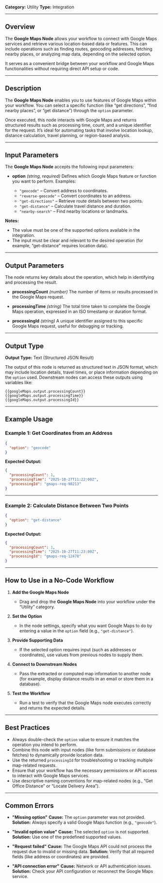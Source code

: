 **Category:** Utility
**Type:** Integration

---

## Overview

The **Google Maps Node** allows your workflow to connect with Google Maps services and retrieve various location-based data or features.
This can include operations such as finding routes, geocoding addresses, fetching nearby places, or analyzing map data, depending on the selected option.

It serves as a convenient bridge between your workflow and Google Maps functionalities without requiring direct API setup or code.

---

## Description

The **Google Maps Node** enables you to use features of Google Maps within your workflow.
You can select a specific function (like “get directions”, “find nearby places”, or “get distance”) through the `option` parameter.

Once executed, this node interacts with Google Maps and returns structured results such as processing time, count, and a unique identifier for the request.
It’s ideal for automating tasks that involve location lookup, distance calculation, travel planning, or region-based analysis.

---

## Input Parameters

The **Google Maps Node** accepts the following input parameters:

* **option** *(string, required)*
  Defines which Google Maps feature or function you want to perform.
  Examples:

  * `"geocode"` – Convert address to coordinates.
  * `"reverse-geocode"` – Convert coordinates to an address.
  * `"get-directions"` – Retrieve route details between two points.
  * `"get-distance"` – Calculate travel distance and duration.
  * `"nearby-search"` – Find nearby locations or landmarks.

**Notes:**

* The value must be one of the supported options available in the integration.
* The input must be clear and relevant to the desired operation (for example, “get-distance” requires location data).

---

## Output Parameters

The node returns key details about the operation, which help in identifying and processing the result.

* **processingCount** *(number)*
  The number of items or results processed in the Google Maps request.

* **processingTime** *(string)*
  The total time taken to complete the Google Maps operation, expressed in an ISO timestamp or duration format.

* **processingId** *(string)*
  A unique identifier assigned to this specific Google Maps request, useful for debugging or tracking.

---

## Output Type

**Output Type:** Text (Structured JSON Result)

The output of this node is returned as structured text in JSON format, which may include location details, travel times, or place information depending on the `option` used.
Downstream nodes can access these outputs using variables like:

```
{{googleMaps.output.processingCount}}
{{googleMaps.output.processingTime}}
{{googleMaps.output.processingId}}
```

---

## Example Usage

### Example 1: Get Coordinates from an Address

```json
{
  "option": "geocode"
}
```

**Expected Output:**

```json
{
  "processingCount": 1,
  "processingTime": "2025-10-27T11:22:00Z",
  "processingId": "gmaps-req-98213"
}
```

---

### Example 2: Calculate Distance Between Two Points

```json
{
  "option": "get-distance"
}
```

**Expected Output:**

```json
{
  "processingCount": 1,
  "processingTime": "2025-10-27T11:23:00Z",
  "processingId": "gmaps-req-12478"
}
```

---

## How to Use in a No-Code Workflow

1. **Add the Google Maps Node**

   * Drag and drop the **Google Maps Node** into your workflow under the “Utility” category.

2. **Set the Option**

   * In the node settings, specify what you want Google Maps to do by entering a value in the `option` field (e.g., `"get-distance"`).

3. **Provide Supporting Data**

   * If the selected option requires input (such as addresses or coordinates), use values from previous nodes to supply them.

4. **Connect to Downstream Nodes**

   * Pass the extracted or computed map information to another node (for example, display distance results in an email or store them in a database).

5. **Test the Workflow**

   * Run a test to verify that the Google Maps node executes correctly and returns the expected details.

---

## Best Practices

* Always double-check the `option` value to ensure it matches the operation you intend to perform.
* Combine this node with input nodes (like form submissions or database fetches) to dynamically provide location data.
* Use the returned `processingId` for troubleshooting or tracking multiple map-related requests.
* Ensure that your workflow has the necessary permissions or API access to interact with Google Maps services.
* Use descriptive naming conventions for map-related nodes (e.g., “Get Office Distance” or “Locate Delivery Area”).

---

## Common Errors

* **"Missing option"**
  **Cause:** The `option` parameter was not provided.
  **Solution:** Always specify a valid Google Maps function (e.g., `"geocode"`).

* **"Invalid option value"**
  **Cause:** The selected `option` is not supported.
  **Solution:** Use one of the predefined supported values.

* **"Request failed"**
  **Cause:** The Google Maps API could not process the request due to invalid or missing data.
  **Solution:** Verify that all required fields (like address or coordinates) are provided.

* **"API connection error"**
  **Cause:** Network or API authentication issues.
  **Solution:** Check your API configuration or reconnect the Google Maps service.

